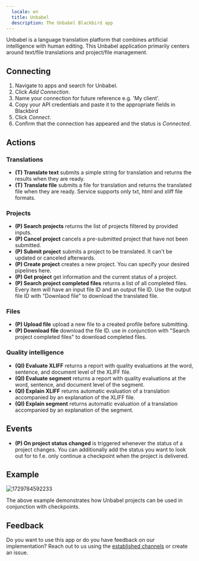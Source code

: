 ```yaml
---
  locale: en
  title: Unbabel
  description: The Unbabel Blackbird app
---
```


<LinkCard title="View on Github" target="_blank" href="https://github.com/bb-io/Unbabel" icon="github" />
 

Unbabel is a language translation platform that combines artificial intelligence with human editing. This Unbabel application primarily centers around text/file translations and project/file management.

## Connecting

1. Navigate to apps and search for Unbabel.
2. Click _Add Connection_.
3. Name your connection for future reference e.g. 'My client'.
4. Copy your API credentials and paste it to the appropriate fields in Blackbird
5. Click _Connect_.
6. Confirm that the connection has appeared and the status is _Connected_.

## Actions

### Translations

- **(T) Translate text** submits a simple string for translation and returns the results when they are ready.
- **(T) Translate file** submits a file for translation and returns the translated file when they are ready. Service supports only txt, html and xliff file formats.

### Projects

- **(P) Search projects** returns the list of projects filtered by provided inputs.
- **(P) Cancel project** cancels a pre-submitted project that have not been submitted.
- **(P) Submit project** submits a project to be translated. It can't be updated or canceled afterwards.
- **(P) Create project** creates a new project. You can specify your desired pipelines here.
- **(P) Get project** get information and the current status of a project.
- **(P) Search project completed files** returns a list of all completed files. Every item will have an input file ID and an output file ID. Use the output file ID with "Downlaod file" to download the translated file.

### Files

- **(P) Upload file** upload a new file to a created profile before submitting.
- **(P) Download file** download the file ID. use in conjunction with "Search project completed files" to download completed files.

### Quality intelligence

- **(QI) Evaluate XLIFF** returns a report with quality evaluations at the word, sentence, and document level of the XLIFF file.
- **(QI) Evaluate segment** returns a report with quality evaluations at the word, sentence, and document level of the segment.
- **(QI) Explain XLIFF** returns automatic evaluation of a translation accompanied by an explanation of the XLIFF file.
- **(QI) Explain segment** returns automatic evaluation of a translation accompanied by an explanation of the segment.

## Events

- **(P) On project status changed** is triggered whenever the status of a project changes. You can additionally add the status you want to look out for to f.e. only continue a checkpoint when the project is delivered.

## Example

![1729784592233](https://raw.githubusercontent.com/bb-io/Unbabel/main/image/README/1729784592233.png)

The above example demonstrates how Unbabel projects can be used in conjunction with checkpoints.

## Feedback

Do you want to use this app or do you have feedback on our implementation? Reach out to us using the [established channels](https://www.blackbird.io/) or create an issue.

